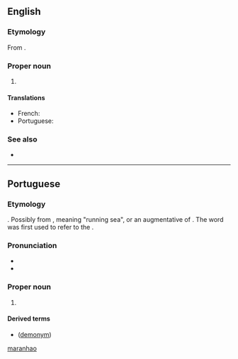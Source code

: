 ==English==

===Etymology===
From {{uder|en|pt|Maranhão}}.

===Proper noun===
{{en-proper noun}}

# {{place|en|state|r/Northeast Region|c/Brazil|capital=São Luís}}

====Translations====
{{trans-top|state in north-eastern Brazil}}
* French: {{t|fr|Maragnan|m}}
* Portuguese: {{t+|pt|Maranhão|m}}
{{trans-mid}}
{{trans-bottom}}

===See also===
* {{projectlink|wikipedia}}

[[Category:English terms spelled with Ã|maranhao]]

----

==Portuguese==

===Etymology===
{{unknown|pt|Uncertain}}. Possibly from {{bor|pt|tpw|-}}, meaning "running sea", or an augmentative of {{m|pt|mar||sea}}. The word was first used to refer to the {{w|Amazon River}}.

===Pronunciation===
{{pt-IPA}}
* {{audio|pt|Pt-br Maranhão.ogg|Audio (BR)}}
* {{hyph|pt|Ma|ra|nhão}}

===Proper noun===
{{pt-proper noun|m}}

# {{place|pt|state|r/Northeast Region|c/Brazil|capital=São Luís}}
#: {{l|pt|MA}} {{q|abbreviation}}

====Derived terms====
* {{l|pt|maranhense}} ([[demonym]])